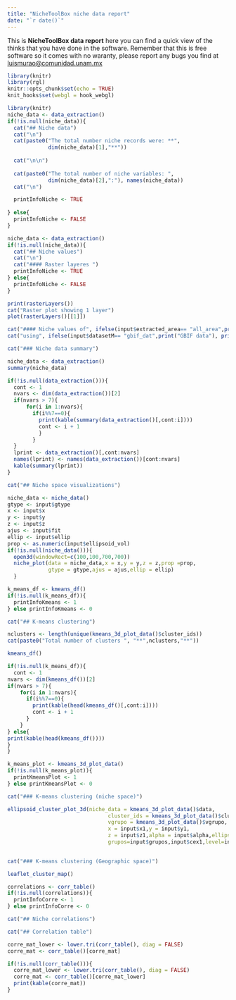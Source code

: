 ```yaml
---
title: "NicheToolBox niche data report"
date: "`r date()`"
---
```


This is **NicheToolBox data report** here you can find a quick view of the thinks that you have done in the software. Remember that this is free software so it comes with no waranty, please report any bugs you find at <luismurao@comunidad.unam.mx>

```r
library(knitr)
library(rgl)
knitr::opts_chunk$set(echo = TRUE)
knit_hooks$set(webgl = hook_webgl)
```


```r
library(knitr)
niche_data <- data_extraction()
if(!is.null(niche_data)){
  cat("## Niche data")
  cat("\n")
  cat(paste0("The total number niche records were: **", 
             dim(niche_data)[1],"**"))
  
  cat("\n\n")
  
  cat(paste0("The total number of niche variables: ",
             dim(niche_data)[2],":"), names(niche_data))
  cat("\n")

  printInfoNiche <- TRUE
  
} else{
  printInfoNiche <- FALSE
}

```


```r
niche_data <- data_extraction()
if(!is.null(niche_data)){
  cat("## Niche values")
  cat("\n")
  cat("#### Raster layeres ")
  printInfoNiche <- TRUE
} else{
  printInfoNiche <- FALSE
}
```


```r
print(rasterLayers())
cat("Raster plot showing 1 layer")
plot(rasterLayers()[[1]])
```


```r
cat("#### Niche values of", ifelse(input$extracted_area== "all_area",print("All raster area"),print("M polygon area")))
cat("using", ifelse(input$datasetM== "gbif_dat",print("GBIF data"), print("User data")))
```


```r
cat("### Niche data summary")
```

```r
niche_data <- data_extraction()
summary(niche_data)
```

```r
if(!is.null(data_extraction())){
  cont <- 1 
  nvars <- dim(data_extraction())[2]
  if(nvars > 7){
      for(i in 1:nvars){
        if(i%%7==0){
          print(kable(summary(data_extraction()[,cont:i])))
          cont <- i + 1
          }
        }
  }
  lprint <- data_extraction()[,cont:nvars]
  names(lprint) <- names(data_extraction())[cont:nvars]
  kable(summary(lprint))
}
```


```r
cat("## Niche space visualizations")
```

```r

niche_data <- niche_data()
gtype <- input$gtype
x <- input$x
y <- input$y
z <- input$z
ajus <- input$fit
ellip <- input$ellip
prop <- as.numeric(input$ellipsoid_vol)
if(!is.null(niche_data())){
  open3d(windowRect=c(100,100,700,700))
  niche_plot(data = niche_data,x = x,y = y,z = z,prop =prop,
             gtype = gtype,ajus = ajus,ellip = ellip)
  }
```


```r
k_means_df <- kmeans_df()
if(!is.null(k_means_df)){
  printInfoKmeans <- 1 
} else printInfoKmeans <- 0
```


```r
cat("## K-means clustering")

nclusters <- length(unique(kmeans_3d_plot_data()$cluster_ids))
cat(paste0("Total number of clusters ", "**",nclusters,"**"))
```

```r
kmeans_df()
```

```r
if(!is.null(k_means_df)){
  cont <- 1 
nvars <- dim(kmeans_df())[2]
if(nvars > 7){
    for(i in 1:nvars){
      if(i%%7==0){
        print(kable(head(kmeans_df()[,cont:i])))
        cont <- i + 1
      }
    }
} else{
print(kable(head(kmeans_df())))
}
}
```

```r
k_means_plot <- kmeans_3d_plot_data()
if(!is.null(k_means_plot)){
  printKmeansPlot <- 1 
} else printKmeansPlot <- 0
```

```r
cat("### K-means clustering (niche space)")
```


```r
ellipsoid_cluster_plot_3d(niche_data = kmeans_3d_plot_data()$data,
                                cluster_ids = kmeans_3d_plot_data()$cluster_ids,
                                vgrupo = kmeans_3d_plot_data()$vgrupo,
                                x = input$x1,y = input$y1,
                                z = input$z1,alpha = input$alpha,ellips = input$ellips,
                                grupos=input$grupos,input$cex1,level=input$kmeans_level)
    
```


```r
cat("### K-means clustering (Geographic space)")
```

```r
leaflet_cluster_map()
```


```r
correlations <- corr_table()
if(!is.null(correlations)){
  printInfoCorre <- 1 
} else printInfoCorre <- 0
```


```r
cat("## Niche correlations")
```

```r
cat("## Correlation table")
```

```r
corre_mat_lower <- lower.tri(corr_table(), diag = FALSE)
corre_mat <- corr_table()[corre_mat]

```

```r
if(!is.null(corr_table())){
  corre_mat_lower <- lower.tri(corr_table(), diag = FALSE)
  corre_mat <- corr_table()[corre_mat_lower]
  print(kable(corre_mat))
}

```
